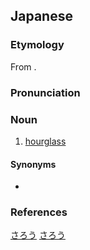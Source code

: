 ==Japanese==
{{ja-kanjitab|さ|ろう|yomi=o}}

===Etymology===
From {{der|sort=さろう|ja|ltc|沙漏|tr=ʃˠa  ləu<sup>H</sup>}}.

===Pronunciation===
{{ja-pron|yomi=kanon|さろう|acc=0|acc_ref=DJR}}

===Noun===
{{ja-noun|さろう}}

# [[hourglass]]

====Synonyms====
* {{ja-r|砂時計|すなどけい}}

===References===
<references/>

[[Category:ja:Clocks|さろう]]
[[Category:ja:Timekeeping|さろう]]
